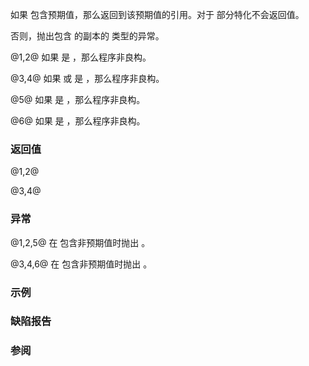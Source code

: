 {{cpp/utility/expected/title|value}}
{{cpp/utility/expected/navbar}}

{{dcl begin}}
{{dcl h|主模板}}
{{dcl|num=1|since=c++23|
constexpr T&amp; value() &amp;;
}}
{{dcl|num=2|since=c++23|
constexpr const T&amp; value() const&amp;;
}}
{{dcl|num=3|since=c++23|
constexpr T&amp;&amp; value() &amp;&amp;;
}}
{{dcl|num=4|since=c++23|
constexpr const T&amp;&amp; value() const&amp;&amp;;
}}
{{dcl h|{{c/core|void}} 部分特化}}
{{dcl|num=5|since=c++23|
constexpr void value() const&amp;;
}}
{{dcl|num=6|since=c++23|
constexpr void value() &amp;&amp;;
}}
{{dcl end}}

如果 {{c|*this}} 包含预期值，那么返回到该预期值的引用。对于 {{c/core|void}} 部分特化不会返回值。

否则，抛出包含 {{rlpf|error}} 的副本的 {{c/core|std::bad_expected_access&lt;std::decay_t&lt;E&gt;&gt;}} 类型的异常。

@1,2@ 如果 {{c|std::is_copy_constructible_v&lt;E&gt;}} 是 {{c|false}}，那么程序非良构。

@3,4@ 如果 {{c|std::is_copy_constructible_v&lt;E&gt;}} 或 {{c|std::is_constructible_v&lt;E, decltype(std::move(error()))&gt;}} 是 {{c|false}}，那么程序非良构。

@5@ 如果 {{c|std::is_copy_constructible_v&lt;E&gt;}} 是 {{c|false}}，那么程序非良构。

@6@ 如果 {{c|std::is_move_constructible_v&lt;E&gt;}} 是 {{c|false}}，那么程序非良构。

===返回值===
@1,2@ {{box|{{rlpi|/#数据成员|val}}}}

@3,4@ {{box|{{c/core|std::move(}}{{tti|val}}{{c/core|)}}}}

===异常===
@1,2,5@ 在 {{c|*this}} 包含非预期值时抛出 {{c|std::bad_expected_access(std::as_const(error()))}}。

@3,4,6@ 在 {{c|*this}} 包含非预期值时抛出 {{c|std::bad_expected_access(std::move(error()))}}。

===示例===
{{example}}

===缺陷报告===
{{dr list begin}}
{{dr list item|wg=lwg|dr=3940|std=C++23|before=重载 {{v|5,6}} 不需要 {{tt|E}} 可复制/移动构造|after=需要}}
{{dr list end}}

===参阅===
{{dsc begin}}
{{dsc inc|cpp/utility/expected/dsc value_or}}
{{dsc inc|cpp/utility/expected/dsc operator*}}
{{dsc inc|cpp/utility/expected/dsc error}}
{{dsc inc|cpp/utility/expected/dsc bad_expected_access}}
{{dsc end}}

{{langlinks|de|en|es|fr|it|ja|pt|ru}}